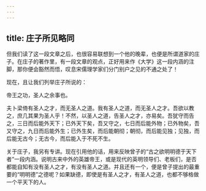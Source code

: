 ```yaml
---
---
---
```

title: 庄子所见略同
---




但我们读了这一段文章之后，也很容易联想到一个他的晚辈，也便是所谓道家的庄子。在庄子的著作里，有一段文章的观点，正好用来作《大学》这一段内涵的注脚，那你便会豁然而悟，叹息宋儒理学家们分门别户之见的不通之处了！

现在，且让我们列举庄子所说的：

帝王之功，圣人之余事也。

夫卜梁倚有圣人之才，而无圣人之道。我有圣人之道，而无圣人之才。吾欲以教之，庶几其果为圣人乎！不然，以圣人之道，告圣人之才，亦易矣。吾犹守而告之，三日而后能外天下；已外天下矣，吾又守之，七日而后能外物；已外物矣，吾又守之，九日而后能外生；已外生矣，而后能朝彻；朝彻，而后能见独；见独，而后能无古今；无古今，而后能入于不死不生。

关于庄子，我另有专讲。现在引用他的话，用来反映曾子的“古之欲明明德于天下者”一段内涵。说明古来中外的英雄帝王，或是现代的英明领导们、老板们，是否都能自知有没有圣人之才，有没有圣人之道。并且还有一个，便是曾子提出的最重要的“明明德”之德呢？如果缺德，即使是有圣人之才，有圣人之道，也都不够格做一个平天下的人。